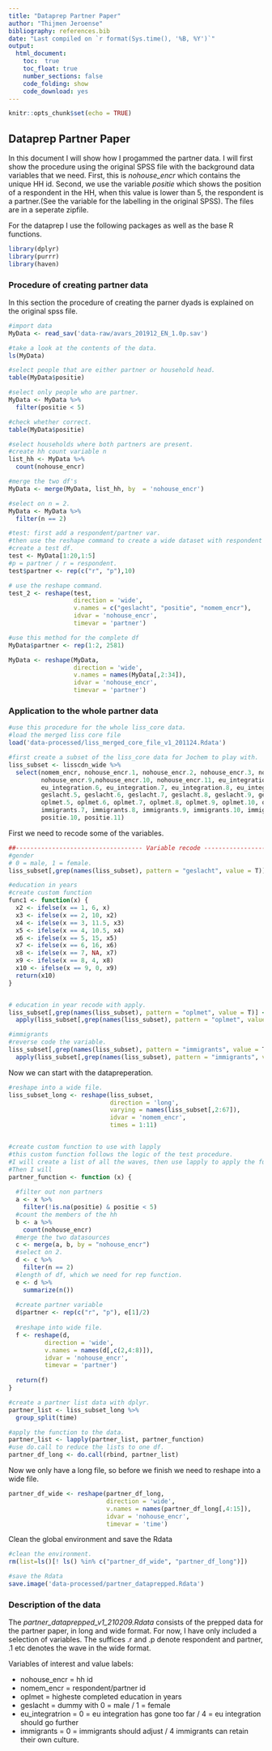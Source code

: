 ```yaml
---
title: "Dataprep Partner Paper"
author: "Thijmen Jeroense"
bibliography: references.bib
date: "Last compiled on `r format(Sys.time(), '%B, %Y')`"
output: 
  html_document:
    toc:  true
    toc_float: true
    number_sections: false
    code_folding: show
    code_download: yes
---
```


```r
knitr::opts_chunk$set(echo = TRUE)


```

## Dataprep Partner Paper
In this document I will show how I progammed the partner data. I will first show the procedure using the original SPSS file with the background data variables that we need. First, this is *nohouse_encr* which contains the unique HH id. Second, we use the variable *positie* which shows the position of a respondent in the HH, when this value is lower than 5, the respondent is a partner.(See the variable for the labelling in the original SPSS). The files are in a seperate zipfile. 

For the dataprep I use the following packages as well as the base R functions.

```r
library(dplyr)
library(purrr)
library(haven)

```


### Procedure of creating partner data

In this section the procedure of creating the parner dyads is explained on the original spss file.  
```r
#import data
MyData <- read_sav('data-raw/avars_201912_EN_1.0p.sav')

#take a look at the contents of the data.
ls(MyData)

#select people that are either partner or household head. 
table(MyData$positie)

#select only people who are partner.
MyData <- MyData %>%
  filter(positie < 5)

#check whether correct. 
table(MyData$positie)

#select households where both partners are present.
#create hh count variable n
list_hh <- MyData %>% 
  count(nohouse_encr)

#merge the two df's
MyData <- merge(MyData, list_hh, by  = 'nohouse_encr')

#select on n = 2.
MyData <- MyData %>%
  filter(n == 2)

#test: first add a respondent/partner var.
#then use the reshape command to create a wide dataset with respondent and partner data in one dyad (partnership)
#create a test df.
test <- MyData[1:20,1:5]
#p = partner / r = respondent.
test$partner <- rep(c("r", "p"),10)

# use the reshape command. 
test_2 <- reshape(test,
                  direction = 'wide',
                  v.names = c("geslacht", "positie", "nomem_encr"),
                  idvar = 'nohouse_encr',
                  timevar = 'partner')

#use this method for the complete df 
MyData$partner <- rep(1:2, 2581)

MyData <- reshape(MyData,
                  direction = 'wide',
                  v.names = names(MyData[,2:34]),
                  idvar = 'nohouse_encr',
                  timevar = 'partner')
```

### Application to the whole partner data
```r
#use this procedure for the whole liss_core data. 
#load the merged liss core file
load('data-processed/liss_merged_core_file_v1_201124.Rdata')

#first create a subset of the liss_core data for Jochem to play with.
liss_subset <- lisscdn_wide %>%
  select(nomem_encr, nohouse_encr.1, nohouse_encr.2, nohouse_encr.3, nohouse_encr.4, nohouse_encr.5, nohouse_encr.6, nohouse_encr.7, nohouse_encr.8,
         nohouse_encr.9,nohouse_encr.10, nohouse_encr.11, eu_integration.1, eu_integration.2, eu_integration.3, eu_integration.4, eu_integration.5,
         eu_integration.6, eu_integration.7, eu_integration.8, eu_integration.9, eu_integration.10, eu_integration.11, geslacht.1, geslacht.2, geslacht.3, geslacht.4,
         geslacht.5, geslacht.6, geslacht.7, geslacht.8, geslacht.9, geslacht.10, geslacht.11, oplmet.1, oplmet.2, oplmet.3, oplmet.4,
         oplmet.5, oplmet.6, oplmet.7, oplmet.8, oplmet.9, oplmet.10, oplmet.11, immigrants.1, immigrants.2, immigrants.3, immigrants.4, immigrants.5, immigrants.6,
         immigrants.7, immigrants.8, immigrants.9, immigrants.10, immigrants.11, positie.1, positie.2, positie.3, positie.4, positie.5, positie.6, positie.7, positie.8, positie.9,
         positie.10, positie.11)
```

First we need to recode some of the variables. 

```r

##----------------------------------- Variable recode --------------------------------##
#gender
# 0 = male, 1 = female.
liss_subset[,grep(names(liss_subset), pattern = "geslacht", value = T)] <- apply(liss_subset[,grep(names(liss_subset), pattern = "geslacht", value = T)] , 2, function(x)x - 1)

#education in years
#create custom function
func1 <- function(x) {
  x2 <- ifelse(x == 1, 6, x)
  x3 <- ifelse(x == 2, 10, x2)
  x4 <- ifelse(x == 3, 11.5, x3)
  x5 <- ifelse(x == 4, 10.5, x4)
  x6 <- ifelse(x == 5, 15, x5)
  x7 <- ifelse(x == 6, 16, x6)
  x8 <- ifelse(x == 7, NA, x7)
  x9 <- ifelse(x == 8, 4, x8)
  x10 <- ifelse(x == 9, 0, x9)
  return(x10)
}


# education in year recode with apply. 
liss_subset[,grep(names(liss_subset), pattern = "oplmet", value = T)] <- 
  apply(liss_subset[,grep(names(liss_subset), pattern = "oplmet", value = T)], 2, func1)

#immigrants
#reverse code the variable. 
liss_subset[,grep(names(liss_subset), pattern = "immigrants", value = T)] <- 
  apply(liss_subset[,grep(names(liss_subset), pattern = "immigrants", value = T)], 2, function(x) 5 - x)

```

Now we can start with the datapreperation.

```r
#reshape into a wide file.
liss_subset_long <- reshape(liss_subset,
                            direction = 'long',
                            varying = names(liss_subset[,2:67]),
                            idvar = 'nomem_encr',
                            times = 1:11)


#create custom function to use with lapply
#this custom function follows the logic of the test procedure. 
#I will create a list of all the waves, then use lapply to apply the function to all the dfs
#Then I will 
partner_function <- function (x) {
  
  #filter out non partners
  a <- x %>%
    filter(!is.na(positie) & positie < 5)
  #count the members of the hh
  b <- a %>% 
    count(nohouse_encr)
  #merge the two datasources
  c <- merge(a, b, by = "nohouse_encr")
  #select on 2.
  d <- c %>%
    filter(n == 2)
  #length of df, which we need for rep function.
  e <- d %>% 
    summarize(n())
  
  #create partner variable
  d$partner <- rep(c("r", "p"), e[1]/2)
  
  #reshape into wide file.
  f <- reshape(d,
          direction = 'wide',
          v.names = names(d[,c(2,4:8)]),
          idvar = 'nohouse_encr',
          timevar = 'partner')
  
  return(f)
}

#create a partner list data with dplyr.
partner_list <- liss_subset_long %>%
  group_split(time)

#apply the function to the data. 
partner_list <- lapply(partner_list, partner_function)
#use do.call to reduce the lists to one df.
partner_df_long <- do.call(rbind, partner_list)

```

Now we only have a long file, so before we finish we need to reshape into a wide file. 

```r
partner_df_wide <- reshape(partner_df_long,
                           direction = 'wide',
                           v.names = names(partner_df_long[,4:15]),
                           idvar = 'nohouse_encr',
                           timevar = 'time')

```

Clean the global environment and save the Rdata
```r
#clean the environment. 
rm(list=ls()[! ls() %in% c("partner_df_wide", "partner_df_long")])

#save the Rdata
save.image('data-processed/partner_dataprepped.Rdata')

```

### Description of the data

The *partner_dataprepped_v1_210209.Rdata* consists of the prepped data for the partner paper, in long and wide format. For now, I have only included a selection of variables. The suffices .r and .p denote respondent and partner, .1 etc denotes the wave in the wide format. 

Variables of interest and value labels:

- nohouse_encr = hh id
- nomem_encr = respondent/partner id
- oplmet = higheste completed education in years
- geslacht = dummy with 0 = male / 1 = female
- eu_integratrion = 0 = eu integration has gone too far / 4 = eu integration should go further
- immigrants = 0 = immigrants should adjust / 4 immigrants can retain their own culture.



